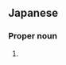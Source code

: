 ==Japanese==
{{ja-kanjitab|由|衣}}

===Proper noun===
{{ja-pos|proper|ゆい}}

# {{given name|female|lang=ja|sort=ゆい}}